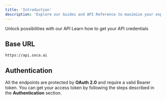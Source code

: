 ```yaml
---
title: 'Introduction'
description: 'Explore our Guides and API Reference to maximize your experience with Genesist.'
---
```


<CardGroup>
  <Card
    title="Developers Guide"
    icon="code"
    color="0EA65E"
    href="https://docs.soca.ai/get_inspiration"
  >
    Unlock possibilities with our API  
  </Card>
  <Card
    title="Authentication"
    icon="key"
    color="FBBC04"
    href="https://docs.soca.ai/api-reference/introduction"
  >
    Learn how to get your API credentials
  </Card>
</CardGroup>
  
## Base URL
```
https://api.soca.ai
```

## Authentication
All the endpoints are protected by **OAuth 2.0** and require a valid Bearer token. You can get your access token by following the steps described in the **Authentication** section.

